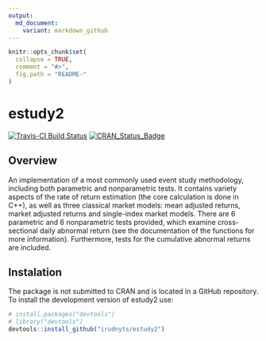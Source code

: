 ```yaml
---
output:
  md_document:
    variant: markdown_github
---
```


<!-- README.md is generated from README.Rmd. Please edit that file -->

```r
knitr::opts_chunk$set(
  collapse = TRUE,
  comment = "#>",
  fig.path = "README-"
)
```

# estudy2

[![Travis-CI Build Status](https://travis-ci.com/irudnyts/estudy2.svg?token=Spwopnmy37EZMsL4nDza&branch=master)](https://travis-ci.com/irudnyts/estudy2.svg?token=Spwopnmy37EZMsL4nDza&branch=master)
[![CRAN\_Status\_Badge](http://www.r-pkg.org/badges/version/estudy2)](https://cran.r-project.org/package=estudy2)

## Overview

An implementation of a most commonly used event study methodology,
including both parametric and nonparametric tests. It contains variety
aspects of the rate of return estimation (the core calculation is done in
C++), as well as three classical market models: mean adjusted returns,
market adjusted returns and single-index market models. There are 6
parametric and 6 nonparametric tests provided, which examine
cross-sectional daily abnormal return (see the documentation of the
functions for more information). Furthermore, tests for the cumulative
abnormal returns are included.

## Instalation
The package is not submitted to CRAN and is located in a GitHub repository.
To install the development version of estudy2 use:

```r
# install.packages("devtools")
# library("devtools")
devtools::install_github("irudnyts/estudy2")
```
